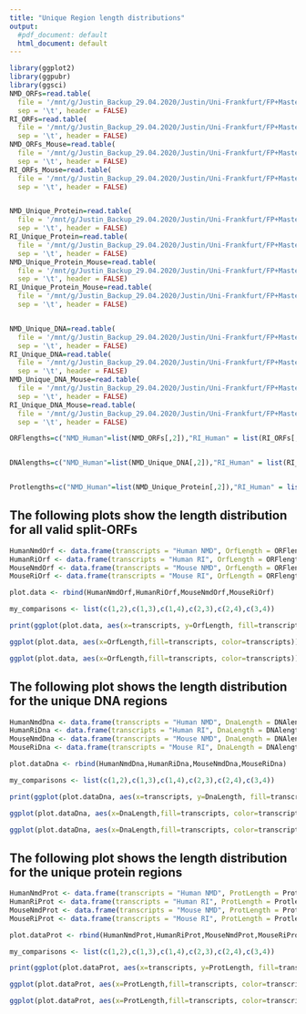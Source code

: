 ```yaml
---
title: "Unique Region length distributions"
output:
  #pdf_document: default
  html_document: default
---
```


```r
library(ggplot2)
library(ggpubr)
library(ggsci)
NMD_ORFs=read.table(
  file = '/mnt/g/Justin_Backup_29.04.2020/Justin/Uni-Frankfurt/FP+Masterarbeit/PipeTest/Pipeline/Output/run_25.11.2021-15.07.16_NMD/ValidORF_DNA_Sequences_length.bed',
  sep = '\t', header = FALSE)
RI_ORFs=read.table(
  file = '/mnt/g/Justin_Backup_29.04.2020/Justin/Uni-Frankfurt/FP+Masterarbeit/PipeTest/Pipeline/Output/run_25.11.2021-17.34.47_RI/ValidORF_DNA_Sequences_length.bed',
  sep = '\t', header = FALSE)
NMD_ORFs_Mouse=read.table(
  file = '/mnt/g/Justin_Backup_29.04.2020/Justin/Uni-Frankfurt/FP+Masterarbeit/PipeTest/Pipeline/Output/run_25.11.2021-19.10.55_NMD_Mouse/ValidORF_DNA_Sequences_length.bed',
  sep = '\t', header = FALSE)
RI_ORFs_Mouse=read.table(
  file = '/mnt/g/Justin_Backup_29.04.2020/Justin/Uni-Frankfurt/FP+Masterarbeit/PipeTest/Pipeline/Output/run_25.11.2021-19.56.04_RI_Mouse/ValidORF_DNA_Sequences_length.bed',
  sep = '\t', header = FALSE)


NMD_Unique_Protein=read.table(
  file = '/mnt/g/Justin_Backup_29.04.2020/Justin/Uni-Frankfurt/FP+Masterarbeit/PipeTest/Pipeline/Output/run_25.11.2021-15.07.16_NMD/Unique_Protein_regions_length.bed',
  sep = '\t', header = FALSE)
RI_Unique_Protein=read.table(
  file = '/mnt/g/Justin_Backup_29.04.2020/Justin/Uni-Frankfurt/FP+Masterarbeit/PipeTest/Pipeline/Output/run_25.11.2021-17.34.47_RI/Unique_Protein_regions_length.bed',
  sep = '\t', header = FALSE)
NMD_Unique_Protein_Mouse=read.table(
  file = '/mnt/g/Justin_Backup_29.04.2020/Justin/Uni-Frankfurt/FP+Masterarbeit/PipeTest/Pipeline/Output/run_25.11.2021-19.10.55_NMD_Mouse/Unique_Protein_regions_length.bed',
  sep = '\t', header = FALSE)
RI_Unique_Protein_Mouse=read.table(
  file = '/mnt/g/Justin_Backup_29.04.2020/Justin/Uni-Frankfurt/FP+Masterarbeit/PipeTest/Pipeline/Output/run_25.11.2021-19.56.04_RI_Mouse/Unique_Protein_regions_length.bed',
  sep = '\t', header = FALSE)


NMD_Unique_DNA=read.table(
  file = '/mnt/g/Justin_Backup_29.04.2020/Justin/Uni-Frankfurt/FP+Masterarbeit/PipeTest/Pipeline/Output/run_25.11.2021-15.07.16_NMD/Unique_DNA_regions_length.bed',
  sep = '\t', header = FALSE)
RI_Unique_DNA=read.table(
  file = '/mnt/g/Justin_Backup_29.04.2020/Justin/Uni-Frankfurt/FP+Masterarbeit/PipeTest/Pipeline/Output/run_25.11.2021-17.34.47_RI/Unique_DNA_regions_length.bed',
  sep = '\t', header = FALSE)
NMD_Unique_DNA_Mouse=read.table(
  file = '/mnt/g/Justin_Backup_29.04.2020/Justin/Uni-Frankfurt/FP+Masterarbeit/PipeTest/Pipeline/Output/run_25.11.2021-19.10.55_NMD_Mouse/Unique_DNA_regions_length.bed',
  sep = '\t', header = FALSE)
RI_Unique_DNA_Mouse=read.table(
  file = '/mnt/g/Justin_Backup_29.04.2020/Justin/Uni-Frankfurt/FP+Masterarbeit/PipeTest/Pipeline/Output/run_25.11.2021-19.56.04_RI_Mouse/Unique_DNA_regions_length.bed',
  sep = '\t', header = FALSE)

ORFlengths=c("NMD_Human"=list(NMD_ORFs[,2]),"RI_Human" = list(RI_ORFs[,2]), "NMD_Mouse" = list(NMD_ORFs_Mouse[,2]), "RI_Mouse" = list(RI_ORFs_Mouse[,2]))


DNAlengths=c("NMD_Human"=list(NMD_Unique_DNA[,2]),"RI_Human" = list(RI_Unique_DNA[,2]), "NMD_Mouse" = list(NMD_Unique_DNA_Mouse[,2]), "RI_Mouse" = list(RI_Unique_DNA_Mouse[,2]))


Protlengths=c("NMD_Human"=list(NMD_Unique_Protein[,2]),"RI_Human" = list(RI_Unique_Protein[,2]), "NMD_Mouse" = list(NMD_Unique_Protein_Mouse[,2]), "RI_Mouse" = list(RI_Unique_Protein_Mouse[,2]))

```

## The following plots show the length distribution for all valid split-ORFs

```r
HumanNmdOrf <- data.frame(transcripts = "Human NMD", OrfLength = ORFlengths$`NMD_Human`)
HumanRiOrf <- data.frame(transcripts = "Human RI", OrfLength = ORFlengths$`RI_Human`)
MouseNmdOrf <- data.frame(transcripts = "Mouse NMD", OrfLength = ORFlengths$`NMD_Mouse`)
MouseRiOrf <- data.frame(transcripts = "Mouse RI", OrfLength = ORFlengths$`RI_Mouse`)

plot.data <- rbind(HumanNmdOrf,HumanRiOrf,MouseNmdOrf,MouseRiOrf)

my_comparisons <- list(c(1,2),c(1,3),c(1,4),c(2,3),c(2,4),c(3,4))

print(ggplot(plot.data, aes(x=transcripts, y=OrfLength, fill=transcripts)) + geom_boxplot() +  xlab("Originating transcripts") + ylab ("Orf Length (bp)")+ labs(fill = "Originating transcripts") + scale_x_discrete(labels= c("Human NMD","Human RI","Mouse NMD", "Mouse RI"))+geom_hline(yintercept = 0) + geom_vline(xintercept = 0) + expand_limits(x = 0, y = 0) + ggtitle("Length distribution for complete ORFs of NMD and RI Transcript in human and mouse")+ scale_y_continuous(trans='log10', breaks = c(0, 1, 10, 100, 1000, 10000, 100000, 1000000))+ stat_summary(fun=mean, colour="darkred", geom="text", show.legend = FALSE, vjust=-1, aes( label=round(..y.., digits=3)))+ stat_summary(fun=mean, colour="darkred", geom="point", shape=18, size=2,show.legend = FALSE)+stat_compare_means(comparisons = my_comparisons) + stat_compare_means(label.y = 1.5,label.x = 1)+scale_fill_jco())

ggplot(plot.data, aes(x=OrfLength,fill=transcripts, color=transcripts)) + geom_histogram(position="identity",alpha=0.5, color="black") + theme(legend.position="top")+labs(title="Length of human split ORFs",x="Orf length (bp)", y = "Frequency")+scale_fill_jco()

ggplot(plot.data, aes(x=OrfLength,fill=transcripts, color=transcripts)) + geom_histogram(position="identity",alpha=0.5, color="black") + theme(legend.position="top")+labs(title="Length of human split ORFs (Logarithmic)",x="Orf length (bp)", y = "Frequency")+scale_fill_jco()+ scale_x_continuous(trans='log10')
```

## The following plot shows the length distribution for the unique DNA regions

```r
HumanNmdDna <- data.frame(transcripts = "Human NMD", DnaLength = DNAlengths$`NMD_Human`)
HumanRiDna <- data.frame(transcripts = "Human RI", DnaLength = DNAlengths$`RI_Human`)
MouseNmdDna <- data.frame(transcripts = "Mouse NMD", DnaLength = DNAlengths$`NMD_Mouse`)
MouseRiDna <- data.frame(transcripts = "Mouse RI", DnaLength = DNAlengths$`RI_Mouse`)

plot.dataDna <- rbind(HumanNmdDna,HumanRiDna,MouseNmdDna,MouseRiDna)

my_comparisons <- list(c(1,2),c(1,3),c(1,4),c(2,3),c(2,4),c(3,4))

print(ggplot(plot.dataDna, aes(x=transcripts, y=DnaLength, fill=transcripts)) + geom_boxplot() +  xlab("Originating transcripts") + ylab ("Orf Length (bp)")+ labs(fill = "Originating transcripts") + scale_x_discrete(labels= c("Human NMD","Human RI","Mouse NMD", "Mouse RI"))+geom_hline(yintercept = 0) + geom_vline(xintercept = 0) + expand_limits(x = 0, y = 0) + ggtitle("Length distribution for unique DNA regions of NMD and RI Transcript in human and mouse")+ scale_y_continuous(trans='log10', breaks = c(0, 1, 10, 100, 1000, 10000, 100000, 1000000))+ stat_summary(fun=mean, colour="darkred", geom="text", show.legend = FALSE, vjust=-1, aes( label=round(..y.., digits=3)))+ stat_summary(fun=mean, colour="darkred", geom="point", shape=18, size=2,show.legend = FALSE)+stat_compare_means(comparisons = my_comparisons) + stat_compare_means(label.y = 1,label.x = 1)+scale_fill_jco())

ggplot(plot.dataDna, aes(x=DnaLength,fill=transcripts, color=transcripts)) + geom_histogram(position="identity",alpha=0.5, color="black") + theme(legend.position="top")+labs(title="Length of unique DNA regions of human split ORFs",x="Orf length (bp)", y = "Frequency")+scale_fill_jco()

ggplot(plot.dataDna, aes(x=DnaLength,fill=transcripts, color=transcripts)) + geom_histogram(position="identity",alpha=0.5, color="black") + theme(legend.position="top")+labs(title="Length of unique DNA regions of human split ORFs (Logarithmic)",x="Orf length (bp)", y = "Frequency")+scale_fill_jco()+ scale_x_continuous(trans='log10')
```

## The following plot shows the length distribution for the unique protein regions

```r
HumanNmdProt <- data.frame(transcripts = "Human NMD", ProtLength = Protlengths$`NMD_Human`)
HumanRiProt <- data.frame(transcripts = "Human RI", ProtLength = Protlengths$`RI_Human`)
MouseNmdProt <- data.frame(transcripts = "Mouse NMD", ProtLength = Protlengths$`NMD_Mouse`)
MouseRiProt <- data.frame(transcripts = "Mouse RI", ProtLength = Protlengths$`RI_Mouse`)

plot.dataProt <- rbind(HumanNmdProt,HumanRiProt,MouseNmdProt,MouseRiProt)

my_comparisons <- list(c(1,2),c(1,3),c(1,4),c(2,3),c(2,4),c(3,4))

print(ggplot(plot.dataProt, aes(x=transcripts, y=ProtLength, fill=transcripts)) + geom_boxplot() +  xlab("Originating transcripts") + ylab ("Orf Length (bp)")+ labs(fill = "Originating transcripts") + scale_x_discrete(labels= c("Human NMD","Human RI","Mouse NMD", "Mouse RI"))+geom_hline(yintercept = 0) + geom_vline(xintercept = 0) + expand_limits(x = 0, y = 0) + ggtitle("Length distribution for unique Protein regions of NMD and RI Transcript in human and mouse")+ scale_y_continuous(trans='log10', breaks = c(0, 1, 10, 100, 1000, 10000, 100000, 1000000))+ stat_summary(fun=mean, colour="darkred", geom="text", show.legend = FALSE, vjust=-1, aes( label=round(..y.., digits=3)))+ stat_summary(fun=mean, colour="darkred", geom="point", shape=18, size=2,show.legend = FALSE)+stat_compare_means(comparisons = my_comparisons) + stat_compare_means(label.y = 0.5,label.x = 1)+scale_fill_jco())

ggplot(plot.dataProt, aes(x=ProtLength,fill=transcripts, color=transcripts)) + geom_histogram(position="identity",alpha=0.5, color="black") + theme(legend.position="top")+labs(title="Length of unique protein regions of human split ORFs",x="Orf length (bp)", y = "Frequency")+scale_fill_jco()

ggplot(plot.dataProt, aes(x=ProtLength,fill=transcripts, color=transcripts)) + geom_histogram(position="identity",alpha=0.5, color="black") + theme(legend.position="top")+labs(title="Length of unique protein regions of human split ORFs (Logarithmic)",x="Orf length (bp)", y = "Frequency")+scale_fill_jco()+ scale_x_continuous(trans='log10')
```



